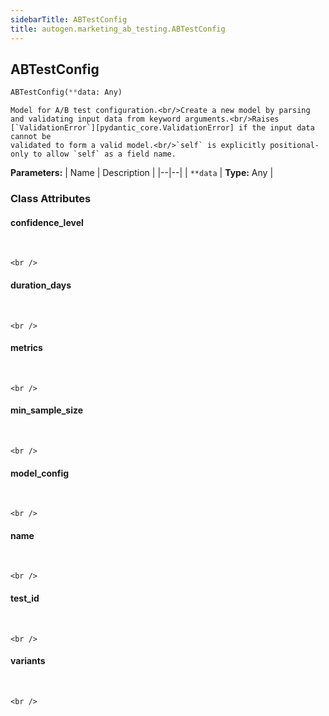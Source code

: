 ```yaml
---
sidebarTitle: ABTestConfig
title: autogen.marketing_ab_testing.ABTestConfig
---
```

<h2 id="autogen.marketing_ab_testing.ABTestConfig" class="doc doc-heading">
    <code class="doc-symbol doc-symbol-heading doc-symbol-class"></code>
    <span class="doc doc-object-name doc-class-name">ABTestConfig</span>
</h2>

```python
ABTestConfig(**data: Any)
```

    Model for A/B test configuration.<br/>Create a new model by parsing and validating input data from keyword arguments.<br/>Raises [`ValidationError`][pydantic_core.ValidationError] if the input data cannot be
    validated to form a valid model.<br/>`self` is explicitly positional-only to allow `self` as a field name.

<b>Parameters:</b>
| Name | Description |
|--|--|
| `**data` | **Type:** Any |

### Class Attributes

<code class="doc-symbol doc-symbol-heading doc-symbol-attribute"></code>
#### confidence_level
<br />

    <br />

<code class="doc-symbol doc-symbol-heading doc-symbol-attribute"></code>
#### duration_days
<br />

    <br />

<code class="doc-symbol doc-symbol-heading doc-symbol-attribute"></code>
#### metrics
<br />

    <br />

<code class="doc-symbol doc-symbol-heading doc-symbol-attribute"></code>
#### min_sample_size
<br />

    <br />

<code class="doc-symbol doc-symbol-heading doc-symbol-attribute"></code>
#### model_config
<br />

    <br />

<code class="doc-symbol doc-symbol-heading doc-symbol-attribute"></code>
#### name
<br />

    <br />

<code class="doc-symbol doc-symbol-heading doc-symbol-attribute"></code>
#### test_id
<br />

    <br />

<code class="doc-symbol doc-symbol-heading doc-symbol-attribute"></code>
#### variants
<br />

    <br />